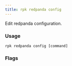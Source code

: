 ```yaml
---
title: rpk redpanda config
---
```


<head>
  <meta name="title" content="rpk redpanda config | Redpanda Docs" />
  <meta name="description" content="rpk redpanda config" />
  <link rel="canonical" href="https://docs.redpanda.com/docs/reference/rpk/rpk-redpanda/rpk-redpanda-config/" />
</head>

Edit redpanda configuration.

### Usage

```
rpk redpanda config [command]
```

### Flags

<!--
[cols=",,",]
|===
|*Value* |*Type* |*Description*
|-h, --help |- |Help for config.
|-v, --verbose |- |Enable verbose logging (default `false`).
|===

-->
